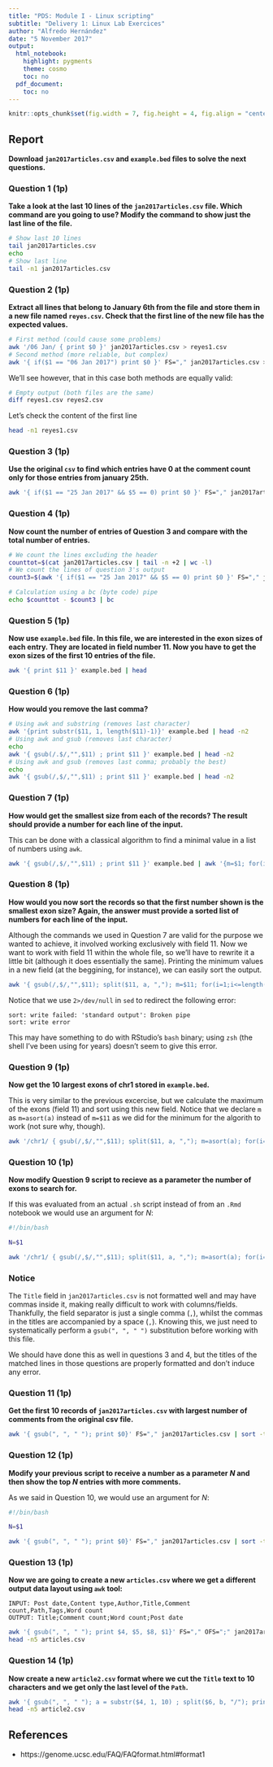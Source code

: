 ```yaml
---
title: "PDS: Module I - Linux scripting"
subtitle: "Delivery 1: Linux Lab Exercices"
author: "Alfredo Hernández"
date: "5 November 2017"
output:
  html_notebook:
    highlight: pygments
    theme: cosmo
    toc: no
  pdf_document:
    toc: no
---
```


```r
knitr::opts_chunk$set(fig.width = 7, fig.height = 4, fig.align = "center", out.width = '80%')
```

## Report

**Download `jan2017articles.csv` and `example.bed` files to solve the next
questions.**

### Question 1 (1p)
**Take a look at the last 10 lines of the `jan2017articles.csv` file. Which command are you going to use? Modify the command to show just the last line of the file.**

```bash
# Show last 10 lines
tail jan2017articles.csv
echo
# Show last line
tail -n1 jan2017articles.csv
```


### Question 2 (1p)
**Extract all lines that belong to January 6th from the file and store them in a new file named `reyes.csv`. Check that the first line of the new file has the expected values.**

```bash
# First method (could cause some problems)
awk '/06 Jan/ { print $0 }' jan2017articles.csv > reyes1.csv
# Second method (more reliable, but complex)
awk '{ if($1 == "06 Jan 2017") print $0 }' FS="," jan2017articles.csv > reyes2.csv
```

We'll see however, that in this case both methods are equally valid:

```bash
# Empty output (both files are the same)
diff reyes1.csv reyes2.csv
```

Let's check the content of the first line
```bash
head -n1 reyes1.csv
```

### Question 3 (1p)
**Use the original `csv` to find which entries have 0 at the comment count only for those entries from january 25th.**

```bash
awk '{ if($1 == "25 Jan 2017" && $5 == 0) print $0 }' FS="," jan2017articles.csv
```


### Question 4 (1p)
**Now count the number of entries of Question 3 and compare with the total number of entries.**

```bash
# We count the lines excluding the header
counttot=$(cat jan2017articles.csv | tail -n +2 | wc -l)
# We count the lines of question 3's output
count3=$(awk '{ if($1 == "25 Jan 2017" && $5 == 0) print $0 }' FS="," jan2017articles.csv | wc -l)

# Calculation using a bc (byte code) pipe
echo $counttot - $count3 | bc
```

### Question 5 (1p)
**Now use `example.bed` file. In this file, we are interested in the exon sizes of each entry. They are located in field number 11. Now you have to get the exon sizes of the first 10 entries of the file.**

```bash
awk '{ print $11 }' example.bed | head
```


### Question 6 (1p)
**How would you remove the last comma?**

```bash
# Using awk and substring (removes last character)
awk '{print substr($11, 1, length($11)-1)}' example.bed | head -n2
# Using awk and gsub (removes last character)
echo
awk '{ gsub(/.$/,"",$11) ; print $11 }' example.bed | head -n2
# Using awk and gsub (removes last comma; probably the best)
echo
awk '{ gsub(/,$/,"",$11) ; print $11 }' example.bed | head -n2
```

### Question 7 (1p)
**How would get the smallest size from each of the records? The result should provide a number for each line of the input.**

This can be done with a classical algorithm to find a minimal value in a list of numbers using `awk`. 
```bash
awk '{ gsub(/,$/,"",$11) ; print $11 }' example.bed | awk '{m=$1; for(i=1;i<=NF;i++) if($i<m) m=$i; print "min of line", NR": ", m}' FS="," | head -n5
```

### Question 8 (1p)
**How would you now sort the records so that the first number shown is the smallest exon size? Again, the answer must provide a sorted list of numbers for each line of the input.**

Although the commands we used in Question 7 are valid for the purpose we wanted to achieve, it involved working exclusively with field 11. Now we want to work with field 11 within the whole file, so we'll have to rewrite it a little bit (although it does essentially the same). Printing the minimum values in a new field (at the beggining, for instance), we can easily sort the output.

```bash
awk '{ gsub(/,$/,"",$11); split($11, a, ","); m=$11; for(i=1;i<=length(a);i++) if(a[i]<m) m=a[i]; print m, $0}' OFS="\t" example.bed | sort -n 2>/dev/null | head -n5
```

Notice that we use `2>/dev/null` in `sed` to redirect the following error:
```
sort: write failed: 'standard output': Broken pipe
sort: write error
```
This may have something to do with RStudio's `bash` binary; using `zsh` (the shell I've been using for years) doesn't seem to give this error.

### Question 9 (1p)
**Now get the 10 largest exons of chr1 stored in `example.bed`.**

This is very similar to the previous excercise, but we calculate the maximum of the exons (field 11) and sort using this new field. Notice that we declare `m` as `m=asort(a)` instead of `m=$11` as we did for the minimum for the algorith to work (not sure why, though).

```bash
awk '/chr1/ { gsub(/,$/,"",$11); split($11, a, ","); m=asort(a); for(i=1;i<=length(a);i++) if(a[i]>m) m=a[i];  print m, $0}' OFS="\t" example.bed | sort -r -n 2>/dev/null | head
```


### Question 10 (1p)
**Now modify Question 9 script to recieve as a parameter the number of exons to search for.**

If this was evaluated from an actual `.sh` script instead of from an `.Rmd` notebook we would use an argument for $N$:
```bash
#!/bin/bash

N=$1

awk '/chr1/ { gsub(/,$/,"",$11); split($11, a, ","); m=asort(a); for(i=1;i<=length(a);i++) if(a[i]>m) m=a[i];  print m, $0}' OFS="\t" example.bed | sort -r -n 2>/dev/null | head $N
```

### Notice
The `Title` field in `jan2017articles.csv` is not formatted well and may have commas inside it, making really difficult to work with columns/fields. Thankfully, the field separator is just a single comma (`,`), whilst the commas in the titles are accompanied by a space (`, `). Knowing this, we just need to systematically perform a `gsub(", ", " ")` substitution before working with this file.

We should have done this as well in questions 3 and 4, but the titles of the matched lines in those questions are properly formatted and don't induce any error.

### Question 11 (1p)
**Get the first 10 records of `jan2017articles.csv` with largest number of comments from the original csv file.**
```bash
awk '{ gsub(", ", " "); print $0}' FS="," jan2017articles.csv | sort -t',' -k5 -r 2>/dev/null | head
```

### Question 12 (1p)
**Modify your previous script to receive a number as a parameter $N$ and then show the top $N$ entries with more comments.**

As we said in Question 10, we would use an argument for $N$:
```bash
#!/bin/bash

N=$1

awk '{ gsub(", ", " "); print $0}' FS="," jan2017articles.csv | sort -t',' -k5 -r 2>/dev/null | head -n$N
```

### Question 13 (1p)
**Now we are going to create a new `articles.csv` where we get a different output data layout using `awk` tool:**
```
INPUT: Post date,Content type,Author,Title,Comment count,Path,Tags,Word count
OUTPUT: Title;Comment count;Word count;Post date
```
```bash
awk '{ gsub(", ", " "); print $4, $5, $8, $1}' FS="," OFS=";" jan2017articles.csv > articles.csv
head -n5 articles.csv
```

### Question 14 (1p)
**Now create a new `article2.csv` format where we cut the `Title` text to 10 characters and we get only the last level of the `Path`.**
```bash
awk '{ gsub(", ", " "); a = substr($4, 1, 10) ; split($6, b, "/"); print $1, $2, $3, a, $5, b[length(b)], $7, $8 }' FS="," OFS=";" jan2017articles.csv > article2.csv
head -n5 article2.csv
```

## References

- https://genome.ucsc.edu/FAQ/FAQformat.html#format1
